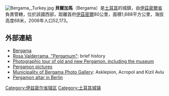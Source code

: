 [[File:Bergama,_Turkey.jpg|thumb]]
'''貝爾加馬'''（Bergama）是[[土耳其|土耳其]]的城鎮，由[[伊茲密爾省|伊茲密爾省]]負責管轄，位於該國西部，距離首府[[伊茲密爾|伊茲密爾]]80公里，面積1,688平方公里，海拔高度68米，2006年人口52,173。

==外部連結==
{{commonscat}}
*[https://web.archive.org/web/20060830153142/http://www.pointsfromturkey.com/bergama.html Bergama]
*[https://web.archive.org/web/20060813111253/http://www.usd.edu/~clehmann/pir/asiamysi.htm Rosa Valderrama, "Pergamum"]: brief history
*[http://www.pbase.com/dosseman/bergama_turkey Photographic tour of old and new Pergamon, including the museum]{{WebCite|url=https://www.webcitation.org/6GWto5qjT?url=http://www.pbase.com/dosseman/bergama_turkey |date=20130511065322 |dateformat=iso }}
* [http://perso.orange.fr/istanbul/circuit_turquie_voyage_culturel_asie_mineure/PERGAME/index.html Pergamon pictures] {{Wayback|url=http://perso.orange.fr/istanbul/circuit_turquie_voyage_culturel_asie_mineure/PERGAME/index.html |date=20060822172533 }}
* [https://web.archive.org/web/20090421072940/http://www.bergama.bel.tr/indexana.php?islem=album Municipality of Bergama Photo Gallery]: Asklepion, Acropol and Kizil Avlu
* [http://www.museumsinsel-berlin.de/index.php?lang=en&page=5_1_1 Pergamon altar in Berlin] {{Wayback|url=http://www.museumsinsel-berlin.de/index.php?lang=en&page=5_1_1 |date=20120301051350 }}

{{coord|display=title}}
{{normdaten}}
{{Turkey-geo-stub}}
[[Category:伊兹密尔省辖区|Category:伊兹密尔省辖区]]
[[Category:土耳其城镇|Category:土耳其城镇]]